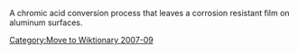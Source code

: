 [[Category:Move to Wiktionary 2007-09]]
A chromic acid conversion process that leaves a corrosion resistant film on aluminum surfaces.